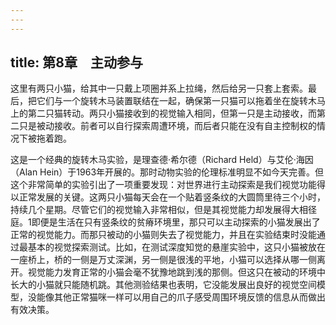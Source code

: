 ```yaml
---
---
---
```

title: 第8章　主动参与
---




这里有两只小猫，给其中一只戴上项圈并系上拉绳，然后给另一只套上套索。最后，把它们与一个旋转木马装置联结在一起，确保第一只猫可以拖着坐在旋转木马上的第二只猫转动。两只小猫接收到的视觉输入相同，但第一只是主动接收，而第二只是被动接收。前者可以自行探索周遭环境，而后者只能在没有自主控制权的情况下被拖着跑。

这是一个经典的旋转木马实验，是理查德·希尔德（Richard Held）与艾伦·海因（Alan Hein）于1963年开展的。那时动物实验的伦理标准明显不如今天完善。但这个非常简单的实验引出了一项重要发现：对世界进行主动探索是我们视觉功能得以正常发展的关键。这两只小猫每天会在一个贴着竖条纹的大圆筒里待三个小时，持续几个星期。尽管它们的视觉输入非常相似，但是其视觉能力却发展得大相径庭。1即便是生活在只有竖条纹的贫瘠环境里，那只可以主动探索的小猫发展出了正常的视觉能力。而那只被动的小猫则失去了视觉能力，并且在实验结束时没能通过最基本的视觉探索测试。比如，在测试深度知觉的悬崖实验中，这只小猫被放在一座桥上，桥的一侧是万丈深渊，另一侧是很浅的平地，小猫可以选择从哪一侧离开。视觉能力发育正常的小猫会毫不犹豫地跳到浅的那侧。但这只在被动的环境中长大的小猫就只能随机跳。其他测验结果也表明，它没能发展出良好的视觉空间模型，没能像其他正常猫咪一样可以用自己的爪子感受周围环境反馈的信息从而做出有效决策。